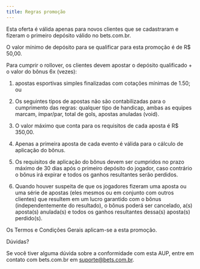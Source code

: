 ```yaml
---
title: Regras promoção
---
```


Esta oferta é válida apenas para novos clientes que se cadastraram e fizeram o primeiro depósito válido no bets.com.br.

O valor mínimo de depósito para se qualificar para esta promoção é de R$ 50,00.

Para cumprir o rollover, os clientes devem apostar o depósito qualificado + o valor do bônus 6x (vezes):

1) apostas esportivas simples finalizadas com cotações mínimas de 1.50; ou

2) Os seguintes tipos de apostas não são contabilizadas para o cumprimento das regras: qualquer tipo de handicap, ambas as equipes marcam, ímpar/par, total de gols, apostas anuladas (void).

3) O valor máximo que conta para os requisitos de cada aposta é R$ 350,00.

4) Apenas a primeira aposta de cada evento é válida para o cálculo de aplicação do bônus.

5) Os requisitos de aplicação do bônus devem ser cumpridos no prazo máximo de 30 dias após o primeiro depósito do jogador, caso contrário o bônus irá expirar e todos os ganhos resultantes serão perdidos.

6) Quando houver suspeita de que os jogadores fizeram uma aposta ou uma série de apostas (eles mesmos ou em conjunto com outros clientes) que resultem em um lucro garantido com o bônus (independentemente do resultado), o bônus poderá ser cancelado, a(s) aposta(s) anulada(s) e todos os ganhos resultantes dessa(s) aposta(s) perdido(s).

Os Termos e Condições Gerais aplicam-se a esta promoção.



Dúvidas?

Se você tiver alguma dúvida sobre a conformidade com esta AUP, entre em contato com bets.com.br em suporte@bets.com.br.
